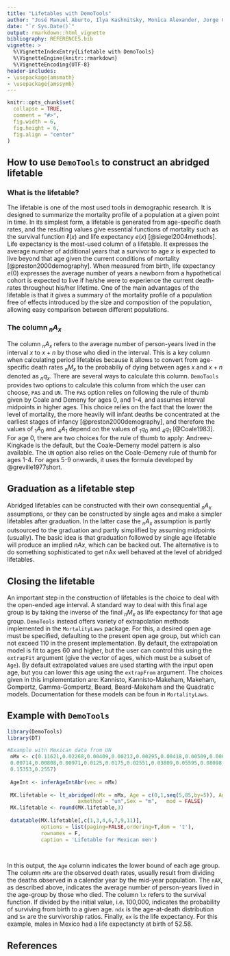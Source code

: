 ```yaml
---
title: "Lifetables with DemoTools"
author: "José Manuel Aburto, Ilya Kashnitsky, Monica Alexander, Jorge Cimentada, Tim Riffe"
date: "`r Sys.Date()`"
output: rmarkdown::html_vignette
bibliography: REFERENCES.bib
vignette: >
  %\VignetteIndexEntry{Lifetable with DemoTools}
  %\VignetteEngine{knitr::rmarkdown}
  %\VignetteEncoding{UTF-8}
header-includes:
- \usepackage{amsmath}
- \usepackage{amssymb}
---
```



```r
knitr::opts_chunk$set(
  collapse = TRUE,
  comment = "#>",
  fig.width = 6, 
  fig.height = 6,
  fig.align = "center"
)

```

## How to use `DemoTools` to construct an abridged lifetable

### What is the lifetable?
The lifetable is one of the most used tools in demographic research. It is designed to summarize the mortality profile of a population at a given point in time. In its simplest form, a lifetable is generated from age-specific death rates, and the resulting values give essential functions of mortality such as the survival function $\ell(x)$ and life expectancy $e(x)$ [@siegel2004methods]. Life expectancy is the most-used column of a lifetable. It expresses the average number of additional years that a survivor to age $x$ is expected to live beyond that age given the current conditions of mortality [@preston2000demography]. When measured from birth, life expectancy $e(0)$ expresses the average number of years a newborn from a hypothetical cohort is expected to live if he/she were to experience the current death-rates throughout his/her lifetime. One of the main advantages of the lifetable is that it gives a summary of the mortality profile of a population free of effects introduced by the size and composition of the population, allowing easy comparison between different populations.

### The column $_nA_x$

The column $_nA_x$ refers to the average number of person-years lived in the interval $x$ to $x+n$ by those who died in the interval. This is a key column when calculating period lifetables because it allows to convert from age-specific death rates $_nM_x$ to the probabiliy of dying between ages $x$ and $x+n$ denoted as $_nq_x$. There are several ways to calculate this column. `DemoTools` provides two options to calculate this column from which the user can choose, `PAS` and `UN`. The `PAS` option relies on following the rule of thumb given by Coale and Demeny for ages 0, and 1-4, and assumes interval midpoints in higher ages. This choice relies on the fact that the lower the level of mortality, the more heavily will infant deaths be concentrated at the earliest stages of infancy [@preston2000demography], and therefore the values of $_1A_0$ and  $_4A_1$ depend on the values of $_1q_0$ and $_4q_1$ [@Coale1983]. For age 0, there are two choices for the rule of thumb to apply: Andreev-Kingkade is the default, but the Coale-Demeny model pattern is also available. The `UN` option also relies on the Coale-Demeny rule of thumb for ages 1-4. For ages 5-9 onwards, it uses the formula developed by @greville1977short. 

## Graduation as a lifetable step
Abridged lifetables can be constructed with their own consequential $_nA_x$ assumptions, or they can be constructed by single ages and make a simpler lifetables after graduation. In the latter case the $_nA_x$ assumption is partly outsourced to the graduation and partly simplified by assuming midpoints (usually). The basic idea is that graduation followed by single age lifetable will produce an implied $nAx$, which can be backed out. The alternative is to do something sophisticated to get nAx well behaved at the level of abridged lifetables. 

## Closing the lifetable

An important step in the construction of lifetables is the choice to deal with the open-ended age interval. A standard way to deal with this final age group is by taking the inverse of the final $_nM_x$ as life expectancy for that age group. `DemoTools` instead offers variety of extrapolation methods implemented in the `MortalityLaws` package. For this, a desired open age must be specified, defaulting to the present open age group, but which can not exceed 110 in the present implementation. By default, the extrapolation model is fit to ages 60 and higher, but the user can control this using the `extrapFit` argument (give the vector of ages, which must be a subset of `Age`). By default extrapolated values are used  starting with the input open age, but you can lower this age using the  `extrapFrom` argument. The choices given in this implementation are: Kannisto, Kannisto-Makeham, Makeham, Gompertz, Gamma-Gompertz, Beard,	Beard-Makeham and the Quadratic models. Documentation for these models can be foun in `MortalityLaws`.

## Example with `DemoTools`

```r
library(DemoTools)
library(DT)

#Example witn Mexican data from UN
 nMx <- c(0.11621,0.02268,0.00409,0.00212,0.00295,0.00418,0.00509,0.00609,
 0.00714,0.00808,0.00971,0.0125,0.0175,0.02551,0.03809,0.05595,0.08098,
 0.15353,0.2557)
 
 AgeInt <- inferAgeIntAbr(vec = nMx)
 
 MX.lifetable <- lt_abridged(nMx = nMx, Age = c(0,1,seq(5,85,by=5)), AgeInt = AgeInt,
                       axmethod = "un",Sex = "m",	mod = FALSE)
 MX.lifetable <- round(MX.lifetable,3)
 
 datatable(MX.lifetable[,c(1,3,4,6,7,9,11)],
           options = list(paging=FALSE,ordering=T,dom = 't'),
           rownames = F,
           caption = 'Lifetable for Mexican men')
  
 
```

In this output, the `Age` column indicates the lower bound of each age group. The column `nMx` are the observed death rates, usually result from dividing the deaths observed in a calendar year by the mid-year population. The `nAX`, as described above, indicates the average number of person-years lived in the age-group by those who died. The column `lx` refers to the survival function. If divided by the initial value, i.e. 100,000, indicates the probability of surviving from birth to a given age. `ndx` is the age-at-death distribution and `Sx` are the survivorship ratios. Finally, `ex` is the life expectancy. For this example, males in Mexico had a life expectancty at birth of 52.58.




## References
